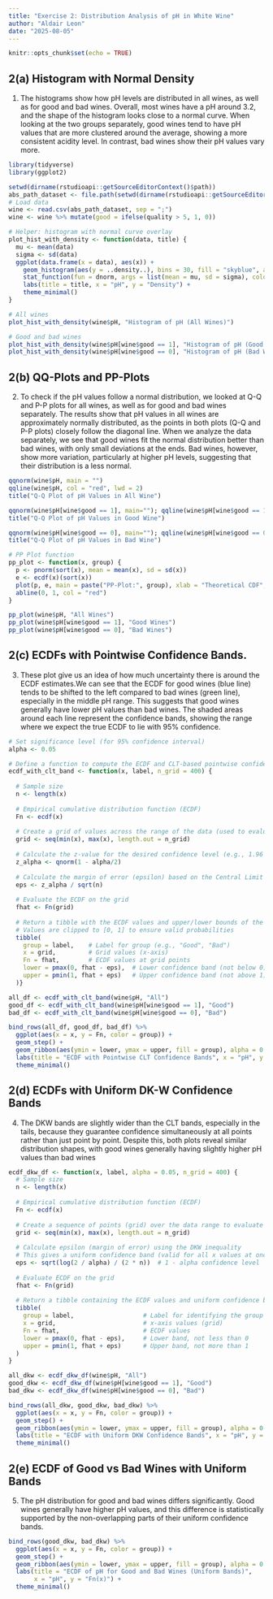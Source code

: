 ```yaml
---
title: "Exercise 2: Distribution Analysis of pH in White Wine"
author: "Aldair Leon"
date: "2025-08-05"
---
```


```r
knitr::opts_chunk$set(echo = TRUE)
```

## 2(a) Histogram with Normal Density

1)  The histograms show how pH levels are distributed in all wines, as well as for good and bad wines. Overall, most wines have a pH around 3.2, and the shape of the histogram looks close to a normal curve. When looking at the two groups separately, good wines tend to have pH values that are more clustered around the average, showing a more consistent acidity level. In contrast, bad wines show their pH values vary more.

```r
library(tidyverse)
library(ggplot2)

setwd(dirname(rstudioapi::getSourceEditorContext()$path))
abs_path_dataset <- file.path(setwd(dirname(rstudioapi::getSourceEditorContext()$path)), "data","winequality-white.csv")
# Load data
wine <- read.csv(abs_path_dataset, sep = ";")
wine <- wine %>% mutate(good = ifelse(quality > 5, 1, 0))

# Helper: histogram with normal curve overlay
plot_hist_with_density <- function(data, title) {
  mu <- mean(data)
  sigma <- sd(data)
  ggplot(data.frame(x = data), aes(x)) +
    geom_histogram(aes(y = ..density..), bins = 30, fill = "skyblue", alpha = 0.6) +
    stat_function(fun = dnorm, args = list(mean = mu, sd = sigma), color = "red", size = 1) +
    labs(title = title, x = "pH", y = "Density") +
    theme_minimal()
}

# All wines
plot_hist_with_density(wine$pH, "Histogram of pH (All Wines)")

# Good and bad wines
plot_hist_with_density(wine$pH[wine$good == 1], "Histogram of pH (Good Wines)")
plot_hist_with_density(wine$pH[wine$good == 0], "Histogram of pH (Bad Wines)")
```

## 2(b) QQ-Plots and PP-Plots

2)  To check if the pH values follow a normal distribution, we looked at Q-Q and P-P plots for all wines, as well as for good and bad wines separately. The results show that pH values in all wines are approximately normally distributed, as the points in both plots (Q-Q and P-P plots) closely follow the diagonal line. When we analyze the data separately, we see that good wines fit the normal distribution better than bad wines, with only small deviations at the ends. Bad wines, however, show more variation, particularly at higher pH levels, suggesting that their distribution is a less normal.

```r
qqnorm(wine$pH, main = "") 
qqline(wine$pH, col = "red", lwd = 2)
title("Q-Q Plot of pH Values in All Wine")

qqnorm(wine$pH[wine$good == 1], main=""); qqline(wine$pH[wine$good == 1], col = "red")
title("Q-Q Plot of pH Values in Good Wine")

qqnorm(wine$pH[wine$good == 0], main=""); qqline(wine$pH[wine$good == 0], col = "red")
title("Q-Q Plot of pH Values in Bad Wine")

# PP Plot function
pp_plot <- function(x, group) {
  p <- pnorm(sort(x), mean = mean(x), sd = sd(x))
  e <- ecdf(x)(sort(x))
  plot(p, e, main = paste("PP-Plot:", group), xlab = "Theoretical CDF", ylab = "Empirical CDF")
  abline(0, 1, col = "red")
}

pp_plot(wine$pH, "All Wines")
pp_plot(wine$pH[wine$good == 1], "Good Wines")
pp_plot(wine$pH[wine$good == 0], "Bad Wines")
```

## 2(c) ECDFs with Pointwise Confidence Bands.

3)  These plot give us an idea of how much uncertainty there is around the ECDF estimates.We can see that the ECDF for good wines (blue line) tends to be shifted to the left compared to bad wines (green line), especially in the middle pH range. This suggests that good wines generally have lower pH values than bad wines. The shaded areas around each line represent the confidence bands, showing the range where we expect the true ECDF to lie with 95% confidence.

```r
# Set significance level (for 95% confidence interval)
alpha <- 0.05

# Define a function to compute the ECDF and CLT-based pointwise confidence bands
ecdf_with_clt_band <- function(x, label, n_grid = 400) {
  
  # Sample size
  n <- length(x)
  
  # Empirical cumulative distribution function (ECDF)
  Fn <- ecdf(x)
  
  # Create a grid of values across the range of the data (used to evaluate ECDF smoothly)
  grid <- seq(min(x), max(x), length.out = n_grid)
  
  # Calculate the z-value for the desired confidence level (e.g., 1.96 for 95%)
  z_alpha <- qnorm(1 - alpha/2)
  
  # Calculate the margin of error (epsilon) based on the Central Limit Theorem
  eps <- z_alpha / sqrt(n)
  
  # Evaluate the ECDF on the grid
  fhat <- Fn(grid)
  
  # Return a tibble with the ECDF values and upper/lower bounds of the confidence band
  # Values are clipped to [0, 1] to ensure valid probabilities
  tibble(
    group = label,    # Label for group (e.g., "Good", "Bad")
    x = grid,         # Grid values (x-axis)
    Fn = fhat,        # ECDF values at grid points
    lower = pmax(0, fhat - eps),  # Lower confidence band (not below 0)
    upper = pmin(1, fhat + eps)   # Upper confidence band (not above 1)
  )}

all_df <- ecdf_with_clt_band(wine$pH, "All")
good_df <- ecdf_with_clt_band(wine$pH[wine$good == 1], "Good")
bad_df <- ecdf_with_clt_band(wine$pH[wine$good == 0], "Bad")

bind_rows(all_df, good_df, bad_df) %>%
  ggplot(aes(x = x, y = Fn, color = group)) +
  geom_step() +
  geom_ribbon(aes(ymin = lower, ymax = upper, fill = group), alpha = 0.2, color = NA) +
  labs(title = "ECDF with Pointwise CLT Confidence Bands", x = "pH", y = "Fn(x)") +
  theme_minimal()
```

## 2(d) ECDFs with Uniform DK-W Confidence Bands

4)  The DKW bands are slightly wider than the CLT bands, especially in the tails, because they guarantee confidence simultaneously at all points rather than just point by point. Despite this, both plots reveal similar distribution shapes, with good wines generally having slightly higher pH values than bad wines

```r
ecdf_dkw_df <- function(x, label, alpha = 0.05, n_grid = 400) {
  # Sample size
  n <- length(x)
  
  # Empirical cumulative distribution function (ECDF)
  Fn <- ecdf(x)
  
  # Create a sequence of points (grid) over the data range to evaluate the ECDF
  grid <- seq(min(x), max(x), length.out = n_grid)
  
  # Calculate epsilon (margin of error) using the DKW inequality
  # This gives a uniform confidence band (valid for all x values at once)
  eps <- sqrt(log(2 / alpha) / (2 * n))  # 1 - alpha confidence level
  
  # Evaluate ECDF on the grid
  fhat <- Fn(grid)
  
  # Return a tibble containing the ECDF values and uniform confidence bands
  tibble(
    group = label,                   # Label for identifying the group (e.g., "Good", "Bad")
    x = grid,                        # x-axis values (grid)
    Fn = fhat,                       # ECDF values
    lower = pmax(0, fhat - eps),     # Lower band, not less than 0
    upper = pmin(1, fhat + eps)      # Upper band, not more than 1
  )
}

all_dkw <- ecdf_dkw_df(wine$pH, "All")
good_dkw <- ecdf_dkw_df(wine$pH[wine$good == 1], "Good")
bad_dkw <- ecdf_dkw_df(wine$pH[wine$good == 0], "Bad")

bind_rows(all_dkw, good_dkw, bad_dkw) %>%
  ggplot(aes(x = x, y = Fn, color = group)) +
  geom_step() +
  geom_ribbon(aes(ymin = lower, ymax = upper, fill = group), alpha = 0.2, color = NA) +
  labs(title = "ECDF with Uniform DKW Confidence Bands", x = "pH", y = "Fn(x)") +
  theme_minimal()
```

## 2(e) ECDF of Good vs Bad Wines with Uniform Bands

5)  The pH distribution for good and bad wines differs significantly. Good wines generally have higher pH values, and this difference is statistically supported by the non-overlapping parts of their uniform confidence bands.

```r
bind_rows(good_dkw, bad_dkw) %>%
  ggplot(aes(x = x, y = Fn, color = group)) +
  geom_step() +
  geom_ribbon(aes(ymin = lower, ymax = upper, fill = group), alpha = 0.25, color = NA) +
  labs(title = "ECDF of pH for Good and Bad Wines (Uniform Bands)",
       x = "pH", y = "Fn(x)") +
  theme_minimal()
```
